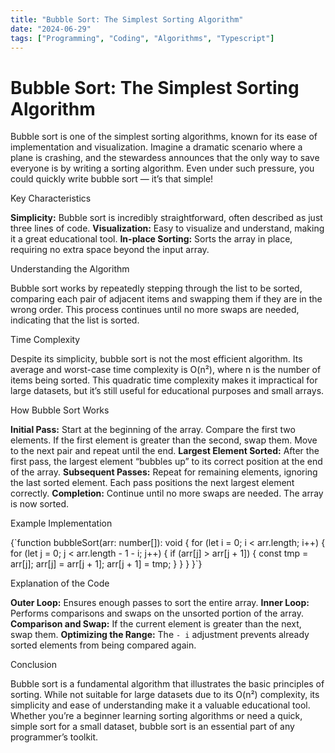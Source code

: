 ```yaml
---
title: "Bubble Sort: The Simplest Sorting Algorithm"
date: "2024-06-29"
tags: ["Programming", "Coding", "Algorithms", "Typescript"]
---
```


# Bubble Sort: The Simplest Sorting Algorithm

<AnimatedParagraph>
  Bubble sort is one of the simplest sorting algorithms, known for its ease of
  implementation and visualization. Imagine a dramatic scenario where a plane is
  crashing, and the stewardess announces that the only way to save everyone is
  by writing a sorting algorithm. Even under such pressure, you could quickly
  write bubble sort — it’s that simple!
</AnimatedParagraph>

<AnimatedHeading level={2}>Key Characteristics</AnimatedHeading>

<AnimatedList>
  <AnimatedListItem>
    <strong>Simplicity:</strong> Bubble sort is incredibly straightforward,
    often described as just three lines of code.
  </AnimatedListItem>
  <AnimatedListItem>
    <strong>Visualization:</strong> Easy to visualize and understand, making it
    a great educational tool.
  </AnimatedListItem>
  <AnimatedListItem>
    <strong>In-place Sorting:</strong> Sorts the array in place, requiring no
    extra space beyond the input array.
  </AnimatedListItem>
</AnimatedList>

<AnimatedHeading level={2}>Understanding the Algorithm</AnimatedHeading>

<AnimatedParagraph>
  Bubble sort works by repeatedly stepping through the list to be sorted,
  comparing each pair of adjacent items and swapping them if they are in the
  wrong order. This process continues until no more swaps are needed, indicating
  that the list is sorted.
</AnimatedParagraph>

<AnimatedHeading level={2}>Time Complexity</AnimatedHeading>

<AnimatedParagraph>
  Despite its simplicity, bubble sort is not the most efficient algorithm. Its
  average and worst-case time complexity is O(n²), where n is the number of
  items being sorted. This quadratic time complexity makes it impractical for
  large datasets, but it’s still useful for educational purposes and small
  arrays.
</AnimatedParagraph>

<AnimatedHeading level={2}>How Bubble Sort Works</AnimatedHeading>

<AnimatedList>
  <AnimatedListItem>
    <strong>Initial Pass:</strong> Start at the beginning of the array. Compare
    the first two elements. If the first element is greater than the second,
    swap them. Move to the next pair and repeat until the end.
  </AnimatedListItem>
  <AnimatedListItem>
    <strong>Largest Element Sorted:</strong> After the first pass, the largest
    element “bubbles up” to its correct position at the end of the array.
  </AnimatedListItem>
  <AnimatedListItem>
    <strong>Subsequent Passes:</strong> Repeat for remaining elements, ignoring
    the last sorted element. Each pass positions the next largest element
    correctly.
  </AnimatedListItem>
  <AnimatedListItem>
    <strong>Completion:</strong> Continue until no more swaps are needed. The
    array is now sorted.
  </AnimatedListItem>
</AnimatedList>

<AnimatedHeading level={2}>Example Implementation</AnimatedHeading>

<AnimatedCode>
  {`function bubbleSort(arr: number[]): void {
  for (let i = 0; i < arr.length; i++) {
    for (let j = 0; j < arr.length - 1 - i; j++) {
      if (arr[j] > arr[j + 1]) {
        const tmp = arr[j];
        arr[j] = arr[j + 1];
        arr[j + 1] = tmp;
      }
    }
  }
}`}
</AnimatedCode>

<AnimatedHeading level={2}>Explanation of the Code</AnimatedHeading>

<AnimatedList>
  <AnimatedListItem>
    <strong>Outer Loop:</strong> Ensures enough passes to sort the entire array.
  </AnimatedListItem>
  <AnimatedListItem>
    <strong>Inner Loop:</strong> Performs comparisons and swaps on the unsorted
    portion of the array.
  </AnimatedListItem>
  <AnimatedListItem>
    <strong>Comparison and Swap:</strong> If the current element is greater than
    the next, swap them.
  </AnimatedListItem>
  <AnimatedListItem>
    <strong>Optimizing the Range:</strong> The <code>- i</code> adjustment
    prevents already sorted elements from being compared again.
  </AnimatedListItem>
</AnimatedList>

<AnimatedHeading level={2}>Conclusion</AnimatedHeading>

<AnimatedParagraph>
  Bubble sort is a fundamental algorithm that illustrates the basic principles
  of sorting. While not suitable for large datasets due to its O(n²) complexity,
  its simplicity and ease of understanding make it a valuable educational tool.
  Whether you’re a beginner learning sorting algorithms or need a quick, simple
  sort for a small dataset, bubble sort is an essential part of any programmer’s
  toolkit.
</AnimatedParagraph>
